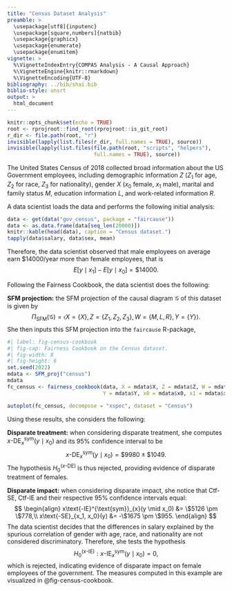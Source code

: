 ```yaml
---
title: "Census Dataset Analysis"
preamble: >
  \usepackage[utf8]{inputenc}
  \usepackage[square,numbers]{natbib}
  \usepackage{graphicx}
  \usepackage{enumerate}
  \usepackage{enumitem}
vignette: >
  %\VignetteIndexEntry{COMPAS Analysis - A Causal Approach}
  %\VignetteEngine{knitr::rmarkdown}
  %\VignetteEncoding{UTF-8}
bibliography: ../bib/shai.bib
biblio-style: unsrt
output: >
  html_document
---
```


```r
knitr::opts_chunk$set(echo = TRUE)
root <- rprojroot::find_root(rprojroot::is_git_root)
r_dir <- file.path(root, "r")
invisible(lapply(list.files(r_dir, full.names = TRUE), source))
invisible(lapply(list.files(file.path(root, "scripts", "helpers"),
                            full.names = TRUE), source))
```

The United States Census of 2018 collected broad information about the US Government employees, including demographic information $Z$ ($Z_1$ for age, $Z_2$ for race, $Z_3$ for nationality), gender $X$ ($x_0$ female, $x_1$ male), marital and family status $M$, education information $L$, and work-related information $R$. 

A data scientist loads the data and performs the following initial analysis:

```r
data <- get(data("gov_census", package = "faircause"))
data <- as.data.frame(data[seq_len(20000)])
knitr::kable(head(data), caption = "Census dataset.")
tapply(data$salary, data$sex, mean)
```

Therefore, the data scientist observed that male employees on average earn \$14000/year more than female employees, that is
$$ 
E[y \mid x_1] -  E[y \mid x_0] = \$14000.
$$

Following the Fairness Cookbook, the data scientist does the following:

**SFM projection:** the SFM projection of the causal diagram $\mathcal{G}$ of this dataset is given by
$$
\Pi_{\text{SFM}}(\mathcal{G}) = \langle X = \lbrace X \rbrace,  Z = \lbrace Z_1, Z_2, Z_3 \rbrace, W = \lbrace M, L, R\rbrace, Y = \lbrace Y \rbrace\rangle.
$$
She then inputs this SFM projection into the `faircause` R-package,
```r
#| label: fig-census-cookbook
#| fig-cap: Fairness Cookbook on the Census dataset.
#| fig-width: 8
#| fig-height: 6
set.seed(2022)
mdata <- SFM_proj("census")
mdata
fc_census <- fairness_cookbook(data, X = mdata$X, Z = mdata$Z, W = mdata$W,
                               Y = mdata$Y, x0 = mdata$x0, x1 = mdata$x1)

autoplot(fc_census, decompose = "xspec", dataset = "Census")
```

Using these results, she considers the following:

**Disparate treatment:** when considering disparate treatment, she computes $x\text{-DE}^{\text{sym}}_{x}(y \mid x_0)$ and its 95\% confidence interval to be 
$$
x\text{-DE}^{\text{sym}}_{x}(y \mid x_0) = \$9980 \pm \$1049.
$$
The hypothesis $H_0^{(x\text{-DE})}$ is thus rejected, providing evidence of disparate treatment of females.

**Disparate impact:** when considering disparate impact, she notice that Ctf-SE, Ctf-IE and their respective 95\% confidence intervals equal:
$$
	\begin{align}
	    x\text{-IE}^{\text{sym}}_{x}(y \mid x_0) &= \$5126 \pm \$778,\\
	    x\text{-SE}_{x_1, x_0}(y) &= -\$1675 \pm  \$955.
	\end{align}
$$
The data scientist decides that the differences in salary explained by the spurious correlation of gender with age, race, and nationality are not considered discriminatory. Therefore, she tests the hypothesis
	$$H_0^{(x\text{-IE})}: x\text{-IE}^{\text{sym}}_{x}(y \mid x_0) = 0,$$ 
which is rejected, indicating evidence of disparate impact on female employees of the government. The measures computed in this example are visualized in @fig-census-cookbook.
